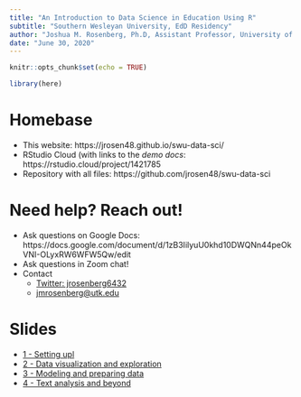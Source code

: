 ```yaml
---
title: "An Introduction to Data Science in Education Using R"
subtitle: "Southern Wesleyan University, EdD Residency"
author: "Joshua M. Rosenberg, Ph.D, Assistant Professor, University of Tennessee, Knoxville"
date: "June 30, 2020"
---
```


```r
knitr::opts_chunk$set(echo = TRUE)

library(here)
```

# Homebase

- This website: https://jrosen48.github.io/swu-data-sci/
- RStudio Cloud (with links to the *demo docs*: https://rstudio.cloud/project/1421785
- Repository with all files: https://github.com/jrosen48/swu-data-sci

# Need help? Reach out!

- Ask questions on Google Docs: https://docs.google.com/document/d/1zB3IilyuU0khd10DWQNn44peOkVNI-OLyxRW6WFW5Qw/edit
- Ask questions in Zoom chat!
- Contact
  * [Twitter: jrosenberg6432](https://twitter.com/jrosenberg6432)
  * [jmrosenberg@utk.edu](mailto:jmrosenberg@utk.edu)

# Slides

- [1 - Setting upl](1-setting-up.html)
- [2 - Data visualization and exploration](2-data-vis-and-data-exploration.html)
- [3 - Modeling and preparing data](3-modeling-and-preparing.html)
- [4 - Text analysis and beyond](4-text-analysis-and-beyond.html)


